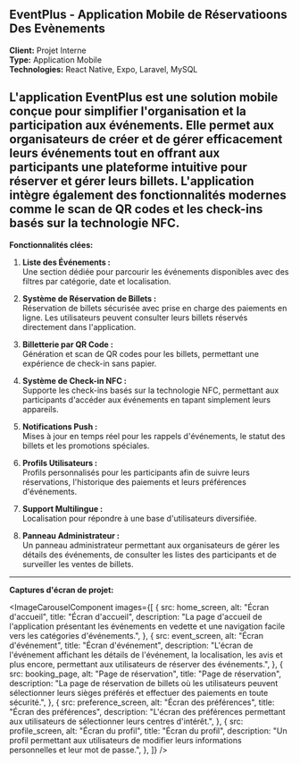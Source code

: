 

## EventPlus - Application Mobile de Réservatioons Des Evènements

**Client:** Projet Interne  
**Type:** Application Mobile  
**Technologies:** React Native, Expo, Laravel, MySQL  

L'application **EventPlus** est une solution mobile conçue pour simplifier l'organisation et la participation aux événements. Elle permet aux organisateurs de créer et de gérer efficacement leurs événements tout en offrant aux participants une plateforme intuitive pour réserver et gérer leurs billets. L'application intègre également des fonctionnalités modernes comme le scan de QR codes et les check-ins basés sur la technologie NFC.
---

**Fonctionnalités clées:**  

1. **Liste des Événements :**  
   Une section dédiée pour parcourir les événements disponibles avec des filtres par catégorie, date et localisation.

2. **Système de Réservation de Billets :**  
   Réservation de billets sécurisée avec prise en charge des paiements en ligne. Les utilisateurs peuvent consulter leurs billets réservés directement dans l'application.

3. **Billetterie par QR Code :**  
   Génération et scan de QR codes pour les billets, permettant une expérience de check-in sans papier.

4. **Système de Check-in NFC :**  
   Supporte les check-ins basés sur la technologie NFC, permettant aux participants d'accéder aux événements en tapant simplement leurs appareils.

5. **Notifications Push :**  
   Mises à jour en temps réel pour les rappels d'événements, le statut des billets et les promotions spéciales.

6. **Profils Utilisateurs :**  
   Profils personnalisés pour les participants afin de suivre leurs réservations, l'historique des paiements et leurs préférences d'événements.

7. **Support Multilingue :**  
   Localisation pour répondre à une base d'utilisateurs diversifiée.  

8. **Panneau Administrateur :**  
   Un panneau administrateur permettant aux organisateurs de gérer les détails des événements, de consulter les listes des participants et de surveiller les ventes de billets.

---

**Captures d'écran de projet:**  

<ImageCarouselComponent images={[
  {
    src: home_screen,
    alt: "Écran d'accueil",
    title: "Écran d'accueil",
    description:
      "La page d'accueil de l'application présentant les événements en vedette et une navigation facile vers les catégories d'événements.",
  },
  {
    src: event_screen,
    alt: "Écran d'événement",
    title: "Écran d'événement",
    description:
      "L'écran de l'événement affichant les détails de l'événement, la localisation, les avis et plus encore, permettant aux utilisateurs de réserver des événements.",
  },
  {
    src: booking_page,
    alt: "Page de réservation",
    title: "Page de réservation",
    description:
      "La page de réservation de billets où les utilisateurs peuvent sélectionner leurs sièges préférés et effectuer des paiements en toute sécurité.",
  },
  {
    src: preference_screen,
    alt: "Écran des préférences",
    title: "Écran des préférences",
    description:
      "L'écran des préférences permettant aux utilisateurs de sélectionner leurs centres d'intérêt.",
  },
  {
    src: profile_screen,
    alt: "Écran du profil",
    title: "Écran du profil",
    description:
      "Un profil permettant aux utilisateurs de modifier leurs informations personnelles et leur mot de passe.",
  },
]} />

